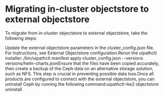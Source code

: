 ﻿# Migrating in-cluster objectstore to external objectstore

To migrate from in-cluster objectstore to external objectstore, take the following steps:

Update the external objectstore parameters in the cluster_config.json file. For instructions, see External Objectstore configuration.Rerun the uipathctl installer:./bin/uipathctl manifest apply cluster_config.json --versions versions/helm-charts.jsonEnsure that the files have been copied accurately, then create a backup of the Ceph data on an alternative storage solution, such as NFS. This step is crucial in preventing possible data loss.Once all products are configured to connect with the external objectstore, you can uninstall Ceph by running the following command:uipathctl rke2 objectstore uninstall
